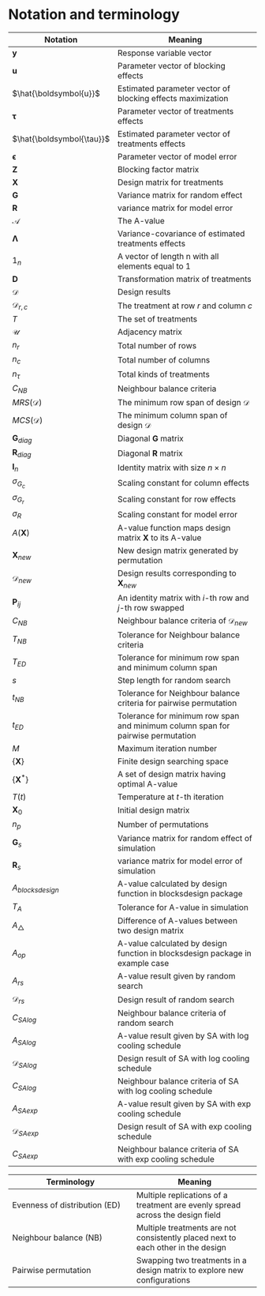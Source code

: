 # Notation and terminology {.unnumbered}

| Notation            | Meaning                                        |
|---------------------|------------------------------------------------|
| $\boldsymbol{y}$                          | Response variable vector               |
| $\boldsymbol{u}$                        | Parameter vector of blocking effects      |
| $\hat{\boldsymbol{u}}$            | Estimated parameter vector of blocking effects maximization|
| $\boldsymbol{\tau}$                         | Parameter vector of treatments effects       |
| $\hat{\boldsymbol{\tau}}$     | Estimated parameter vector of treatments effects |
| $\boldsymbol{\epsilon}$     | Parameter vector of model error            |
| $\boldsymbol{Z}$                | Blocking factor matrix                         |
| $\boldsymbol{X}$            | Design matrix for treatments                   |
| $\boldsymbol{G}$            | Variance matrix for random effect              |
| $\boldsymbol{R}$            | variance matrix for model error                |
| $\mathcal{A}$               | The A-value                                    |
| $\boldsymbol{\Lambda}$        | Variance-covariance of estimated treatments effects|
| $\mathcal{1}_n$ |  A vector of length n with all elements equal to 1 |
| $\boldsymbol{D}$            | Transformation matrix of treatments|
| $\mathcal{D}$         | Design results                                  |
| $\mathcal{D}_{r,c}$     |The treatment at row $r$ and column $c$         |
| $T$  |  The set of treatments |
| $\mathcal{U}$         | Adjacency matrix                                |
| $n_r$                 | Total number of rows |
| $n_c$                 | Total number of columns |
| $n_{\tau}$            | Total kinds of treatments|
| $C_{NB}$                      | Neighbour balance criteria |
| $MRS(\mathcal{D})$    | The minimum row span of design $\mathcal{D}$|
| $MCS(\mathcal{D})$    | The minimum column  span of design $\mathcal{D}$|
| $\boldsymbol{G}_{diag}$ | Diagonal $\boldsymbol{G}$ matrix|
| $\boldsymbol{R}_{diag}$ | Diagonal $\boldsymbol{R}$ matrix|
| $\boldsymbol{I}_n$ |  Identity matrix with size $n\times n$|
| $\sigma_{G_c}$ | Scaling constant for column effects|
| $\sigma_{G_r}$ | Scaling constant for row effects|
| $\sigma_{R}$ | Scaling constant for model error|
| $A(\boldsymbol{X})$ | A-value function maps design matrix $\boldsymbol{X}$ to its A-value|
| $\boldsymbol{X}_{new}$ | New design matrix generated by permutation|
| $\mathcal{D}_{new}$ | Design results corresponding to $\boldsymbol{X}_{new}$|
| $\boldsymbol{P}_{ij}$ | An identity matrix with $i$-th row and $j$-th row swapped|
| $C_{NB}$           | Neighbour balance criteria of $\mathcal{D}_{new}$ |
| $T_{NB}$ | Tolerance for Neighbour balance criteria
| $T_{ED}$ | Tolerance for minimum row span and minimum column span|
| $s$ | Step length for random search|
| $t_{NB}$| Tolerance for Neighbour balance criteria for pairwise permutation|
| $t_{ED}$| Tolerance for minimum row span and minimum column span for pairwise permutation|
| $M$ | Maximum iteration number |
| $\{\boldsymbol{X}\}$ | Finite design searching space |
| $\{\boldsymbol{X}^*\}$ | A set of design matrix having optimal A-value|
| $T(t)$ | Temperature at $t$-th iteration|
| $\boldsymbol{X}_0$ | Initial design matrix|
| $n_p$  | Number of permutations  | 
| $\boldsymbol{G}_s$ | Variance matrix for random effect of simulation |
| $\boldsymbol{R}_s$ | variance matrix for model error of simulation    |
| $A_{blocksdesign}$ | A-value calculated by design function in blocksdesign package|
| $T_A$ | Tolerance for A-value in simulation|
| $A_{\bigtriangleup}$ | Difference of A-values between two design matrix|
| $A_{op}$ | A-value calculated by design function in blocksdesign package in example case|
| $A_{rs}$ | A-value result given by random search|
| $\mathcal{D}_{rs}$         | Design result of random search                               |
| $C_{SAlog}$ | Neighbour balance criteria of random search |
| $A_{SAlog}$ | A-value result given by SA with log cooling schedule |
| $\mathcal{D}_{SAlog}$   |      Design result of SA with log cooling schedule  |
| $C_{SAlog}$ |  Neighbour balance criteria of SA with log cooling schedule |
| $A_{SAexp}$ | A-value result given by SA with exp cooling schedule |
| $\mathcal{D}_{SAexp}$   |      Design result of SA with exp cooling schedule  |
| $C_{SAexp}$ |  Neighbour balance criteria of SA with exp cooling schedule |


| Terminology | Meaning  |
|--------------|--------------|
| Evenness of distribution (ED) |  Multiple replications of a treatment are evenly spread across the design field |
| Neighbour balance (NB) | Multiple treatments are not consistently placed next to each other in the design |
| Pairwise permutation  |  Swapping two treatments in a design matrix to explore new configurations |
